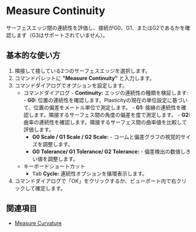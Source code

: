 
# Measure Continuity

<Reference shortcut="" command="Measure Continuity" button="" />

サーフェスエッジ間の連続性を評価し、接続がG0、G1、またはG2であるかを確認します（G3はサポートされていません）。

## 基本的な使い方

1. 隣接して接している2つのサーフェスエッジを選択します。
2. コマンドパレットに **"Measure Continuity"** と入力します。
3. コマンドダイアログでオプションを設定します。
   - <Kst>コマンドダイアログ</Kst>
         - **Continuity:** エッジの連続性の種類を検証します:
            - **G0:** 位置の連続性を確認します。Plasticityの現在の単位設定に基づいて、位置の偏差をメートル単位で測定します。
            - **G1:** 接線の連続性を確認します。隣接するサーフェス間の角度の偏差を度で測定します。
            - **G2:** 曲率の連続性を確認します。隣接するサーフェス間の曲率値を比較して評価します。
        - **G0 Scale / G1 Scale / G2 Scale:** 
                - コームと偏差グラフの視覚的サイズを調整します。
        - **G0 Tolerance/ G1 Tolerance/ G2 Tolerance:** 
                - 偏差検出の数値しきい値を調整します。
   - <Kst>キーボードショートカット</Kst>
      - <kbd>Tab</kbd> **Cycle:** 連続性オプションを循環表示します。
4. コマンドダイアログで「OK」をクリックするか、ビューポート内で右クリックして確定します。

<VideoPlayer fileName="measure-continuity-0"/>

## 関連項目
- [Measure Curvature](/sketch/measure-curvature)